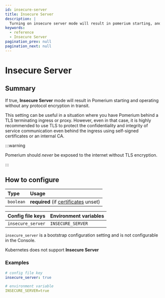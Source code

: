 ```yaml
---
id: insecure-server
title: Insecure Server
description: |
  Turning on insecure server mode will result in pomerium starting, and operating without any protocol encryption in transit.
keywords:
  - reference
  - Insecure Server
pagination_prev: null
pagination_next: null
---
```



# Insecure Server

## Summary

If true, **Insecure Server** mode will result in Pomerium starting and operating without any protocol encryption in transit.

This setting can be useful in a situation where you have Pomerium behind a TLS terminating ingress or proxy. However, even in that case, it is highly recommended to use TLS to protect the confidentiality and integrity of service communication even behind the ingress using self-signed certificates or an internal CA.

:::warning

Pomerium should _never_ be exposed to the internet without TLS encryption.

:::

## How to configure

| **Type** | **Usage** |
| :-- | :-- |
| `boolean` | **required** (if [certificates](/docs/reference/certificates) unset) |

<Tabs>
<TabItem value="Core" label="Core">

| **Config file keys** | **Environment variables** |
| :------------------- | :------------------------ |
| `insecure_server`    | `INSECURE_SERVER`         |

</TabItem>
<TabItem value="Enterprise" label="Enterprise">

`insecure_server` is a bootstrap configuration setting and is not configurable in the Console.

</TabItem>
<TabItem value="Kubernetes" label="Kubernetes">

Kubernetes does not support **Insecure Server**

</TabItem>
</Tabs>

### Examples

```yaml
# config file key
insecure_server: true

# environment variable
INSECURE_SERVER=true
```

